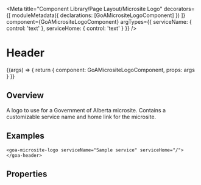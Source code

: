 

<Meta title="Component Library/Page Layout/Microsite Logo" decorators={[
        moduleMetadata({ declarations: [GoAMicrositeLogoComponent] })
    ]}
    component={GoAMicrositeLogoComponent}
    argTypes={{ 
      serviceName: { control: 'text' },
      serviceHome: { control: 'text' }
    }}
 />

# Header

<Canvas>
  <Story name="Micro Site Logo" height={100} 
  args={{ 
      serviceName: 'Digital Service Name (microsite)', 
      serviceHome: 'https://www.alberta.ca/index.aspx' 
    }} 
  parameters={
    {
      design: {
        specUrl: 'https://xd.adobe.com/view/18ccfd61-7e54-450e-a05d-cabfff452d6e-4d9f/screen/bbcbebfa-96a4-4625-931e-54b7b7e60b4e/specs',
        reviewUrl: 'https://xd.adobe.com/view/75ca41d4-040c-4b1d-6ff9-0430b7119cf0-03fb/'
      }
    }
  }>
    {(args) => {
      return {
        component: GoAMicrositeLogoComponent,
        props: args
      }
    }}
  </Story>
</Canvas>

## Overview

A logo to use for a Government of Alberta microsite.  Contains a customizable service name and home link for the microsite.

## Examples
```
<goa-microsite-logo serviceName="Sample service" serviceHome="/"></goa-header>
```

## Properties
<Description of={GoAMicrositeLogoComponent} />
<ArgsTable of={GoAMicrositeLogoComponent} />